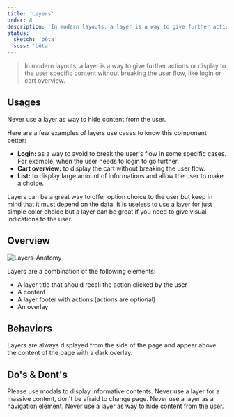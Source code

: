 ```yaml
---
title: 'Layers'
order: 8
description: 'In modern layouts, a layer is a way to give further actions or display to the user specific content without breaking the user flow, like login or cart overview.'
status:
  sketch: 'bêta'
  scss: 'bêta'
---
```


> In modern layouts, a layer is a way to give further actions or display to the user specific content without breaking the user flow, like login or cart overview.

## Usages

<Highlight theme="warning" title="Be aware">
  Never use a layer as way to hide content from the user.
</Highlight>

Here are a few examples of layers use cases to know this component better:

- **Login:** as a way to avoid to break the user's flow in some specific cases. For example, when the user needs to login to go further.
- **Cart overview:** to display the cart without breaking the user flow.
- **List:** to display large amount of informations and allow the user to make a choice.

<Highlight theme="tips" title="Keep data in mind">
  Layers can be a great way to offer option choice to the user but keep in mind that it must depend on the data. It is useless to use a layer for just simple color choice but a layer can be great if you need to give visual indications to the user.
</Highlight>

## Overview

![Layers-Anatomy](layers-anatomy.png)

Layers are a combination of the following elements:

- A layer title that should recall the action clicked by the user
- A content
- A layer footer with actions (actions are optional)
- An overlay

## Behaviors

Layers are always displayed from the side of the page and appear above the content of the page with a dark overlay.

## Do's & Dont's

<HintItem>Please use modals to display informative contents.</HintItem>
<HintItem dont>
  Never use a layer for a massive content, don't be afraid to change page.
</HintItem>
<HintItem dont>Never use a layer as a navigation element.</HintItem>
<HintItem dont>
  Never use a layer as way to hide content from the user.
</HintItem>
